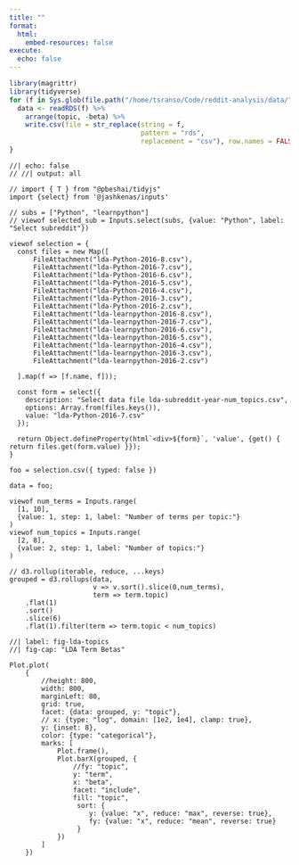 ```yaml
---
title: ""
format:
  html:
    embed-resources: false
execute:
  echo: false
---
```



<!-- ## topics -->

```r

library(magrittr)
library(tidyverse)
for (f in Sys.glob(file.path("/home/tsranso/Code/reddit-analysis/data/", "lda*.rds"))) {
  data <- readRDS(f) %>%
    arrange(topic, -beta) %>%
    write.csv(file = str_replace(string = f,
                                 pattern = "rds",
                                 replacement = "csv"), row.names = FALSE)
}
```

```ojs
//| echo: false
// //| output: all

// import { T } from "@pbeshai/tidyjs"
import {select} from '@jashkenas/inputs'

// subs = ["Python", "learnpython"]
// viewof selected_sub = Inputs.select(subs, {value: "Python", label: "Select subreddit"})

viewof selection = {
  const files = new Map([
	  FileAttachment("lda-Python-2016-8.csv"),
	  FileAttachment("lda-Python-2016-7.csv"),
	  FileAttachment("lda-Python-2016-6.csv"),
	  FileAttachment("lda-Python-2016-5.csv"),
	  FileAttachment("lda-Python-2016-4.csv"),
	  FileAttachment("lda-Python-2016-3.csv"),
	  FileAttachment("lda-Python-2016-2.csv"),
	  FileAttachment("lda-learnpython-2016-8.csv"),
	  FileAttachment("lda-learnpython-2016-7.csv"),
	  FileAttachment("lda-learnpython-2016-6.csv"),
	  FileAttachment("lda-learnpython-2016-5.csv"),
	  FileAttachment("lda-learnpython-2016-4.csv"),
	  FileAttachment("lda-learnpython-2016-3.csv"),
	  FileAttachment("lda-learnpython-2016-2.csv")

  ].map(f => [f.name, f]));
  
  const form = select({
    description: "Select data file lda-subreddit-year-num_topics.csv",
    options: Array.from(files.keys()),
    value: "lda-Python-2016-7.csv"
  });
 
  return Object.defineProperty(html`<div>${form}`, 'value', {get() { return files.get(form.value) }});
}

foo = selection.csv({ typed: false })

data = foo;

viewof num_terms = Inputs.range(
  [1, 10],
  {value: 1, step: 1, label: "Number of terms per topic:"}
)
viewof num_topics = Inputs.range(
  [2, 8],
  {value: 2, step: 1, label: "Number of topics:"}
)

// d3.rollup(iterable, reduce, ...keys)
grouped = d3.rollups(data,
					 v => v.sort().slice(0,num_terms),
					 term => term.topic)
	.flat(1)
	.sort()
	.slice(6)
	.flat(1).filter(term => term.topic < num_topics)
```

```ojs
//| label: fig-lda-topics
//| fig-cap: "LDA Term Betas"

Plot.plot(
	{
		//height: 800,
		width: 800,
		marginLeft: 80,
		grid: true,
		facet: {data: grouped, y: "topic"},
		// x: {type: "log", domain: [1e2, 1e4], clamp: true},
		y: {inset: 8},
		color: {type: "categorical"},
		marks: [
			Plot.frame(),
			Plot.barX(grouped, {
				//fy: "topic",
				y: "term",
				x: "beta",
				facet: "include",
				fill: "topic",
				 sort: {
				 	y: {value: "x", reduce: "max", reverse: true},
				 	fy: {value: "x", reduce: "mean", reverse: true}
				 }
			})
		]
	})
```

<!-- ```{emacs-lisp} -->
<!-- (defalias 'ojs-mode 'js-mode) -->
<!-- ``` -->
